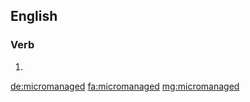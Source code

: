 ==English==

===Verb===
{{head|en}}

# {{en-past of|micromanage}}

[[de:micromanaged]]
[[fa:micromanaged]]
[[mg:micromanaged]]